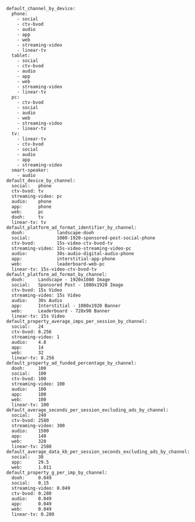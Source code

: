 ```
default_channel_by_device:
  phone:
    - social
    - ctv-bvod
    - audio
    - app
    - web
    - streaming-video
    - linear-tv
  tablet:
    - social
    - ctv-bvod
    - audio
    - app
    - web
    - streaming-video
    - linear-tv
  pc:
    - ctv-bvod
    - social
    - audio
    - web
    - streaming-video
    - linear-tv
  tv:
    - linear-tv
    - ctv-bvod
    - social
    - audio
    - app
    - streaming-video
  smart-speaker:
    - audio
default_device_by_channel:
  social:   phone
  ctv-bvod: tv
  streaming-video: pc
  audio:    phone
  app:      phone
  web:      pc
  dooh:     tv
  linear-tv: tv
default_platform_ad_format_identifier_by_channel:
  dooh:            landscape-dooh
  social:          1080-1920-sponsored-post-social-phone
  ctv-bvod:        15s-video-ctv-bvod-tv
  streaming-video: 15s-video-streaming-video-pc
  audio:           30s-audio-digital-audio-phone
  app:             interstitial-app-phone
  web:             leaderboard-web-pc
  linear-tv: 15s-video-ctv-bvod-tv
default_platform_ad_format_by_channel:
  dooh:     Landscape - 1920x1080 Image
  social:   Sponsored Post - 1080x1920 Image
  ctv-bvod: 15s Video
  streaming-video: 15s Video
  audio:    30s Audio
  app:      Interstitial - 1080x1920 Banner
  web:      Leaderboard - 728x90 Banner
  linear-tv: 15s Video
default_property_average_imps_per_session_by_channel:
  social:   24
  ctv-bvod: 8.256
  streaming-video: 1
  audio:    4.8
  app:      14
  web:      32
  linear-tv: 8.256
default_property_ad_funded_percentage_by_channel:
  dooh:     100
  social:   100
  ctv-bvod: 100
  streaming-video: 100
  audio:    100
  app:      100
  web:      100
  linear-tv: 100
default_average_seconds_per_session_excluding_ads_by_channel:
  social:   240
  ctv-bvod: 2580
  streaming-video: 300
  audio:    1500
  app:      140
  web:      320
  linear-tv: 2580
default_average_data_kb_per_session_seconds_excluding_ads_by_channel:
  social:   38
  app:      29.5
  web:      1.011
default_property_g_per_imp_by_channel:
  dooh:     0.049
  social:   0.15
  streaming-video: 0.049
  ctv-bvod: 0.280
  audio:    0.049
  app:      0.049
  web:      0.049
  linear-tv: 0.280
```
